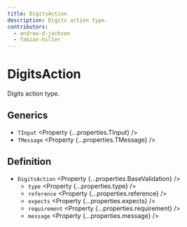```yaml
---
title: DigitsAction
description: Digits action type.
contributors:
  - andrew-d-jackson
  - fabian-hiller
---
```



# DigitsAction

Digits action type.

## Generics

- `TInput` <Property {...properties.TInput} />
- `TMessage` <Property {...properties.TMessage} />

## Definition

- `DigitsAction` <Property {...properties.BaseValidation} />
  - `type` <Property {...properties.type} />
  - `reference` <Property {...properties.reference} />
  - `expects` <Property {...properties.expects} />
  - `requirement` <Property {...properties.requirement} />
  - `message` <Property {...properties.message} />
